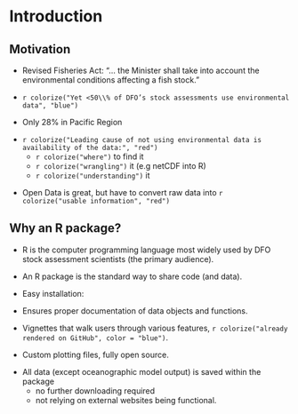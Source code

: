# Introduction


## Motivation

- Revised Fisheries Act: “... the Minister shall take into account the environmental conditions affecting a fish stock."

- `r colorize("Yet <50\\% of DFO’s stock assessments use environmental data", "blue")`

- Only 28% in Pacific Region

\pause

- `r colorize("Leading cause of not using environmental data is availability of the data:", "red")`
  - `r colorize("where")` to find it
  - `r colorize("wrangling")` it (e.g netCDF into R)
  - `r colorize("understanding")` it

\pause

- Open Data is great, but have to convert raw data into `r colorize("usable information", "red")`

## Why an R package?

- R is the computer programming language most widely used by DFO stock assessment
  scientists (the primary audience).

- An R package is the standard way to share code (and data).

- Easy installation:

\textcolor{red}{\texttt{remotes::install\_github("pbs-assess/pacea")}}

\pause

- Ensures proper documentation of data objects and functions.

- Vignettes that walk users through various features,
  `r colorize("already rendered on GitHub", color = "blue")`.

- Custom plotting files, fully open source.

\pause

- All data (except oceanographic model output) is saved within the package
  - no further downloading required
  - not relying on external websites being functional.

<!--
## `pacea` objects (climatic/oceanographic)

Currently, pacea contains (`r colorize("red is updated/new since last year's meeting", "red")`):

- $\cancel{204,039}$ `r colorize(format(nrow(buoy_sst), big.mark = ","), "red")` calculations of daily sea surface
   temperature based on data from `r nrow(buoy_metadata)` buoys

\pause

- outputs from the spatial British Columbia continental margin (BCCM) model,
   `r colorize("now expanded from just Canada's EEZ to include the full model domain,
   extending into US waters", "red")`

\pause

- `r colorize("outputs from the spatial Hindcast of the Salish Sea (HOTSSea)
  physical oceanography model (including Puget Sound), 1980-2018", "red")`

\pause

- NOAA's spatial Optimum Interpolation Sea Surface Temperature (OISST) record
  `r colorize("updated monthly", "red")`

\pause

- $\cancel{9}$ `r colorize(nrow(pacea_indices), "red")` climatic and oceanographic indices, such as the Pacific Decadal Oscillation and those related to El Niño

## `pacea` objects (biological)

- estimates of abundances for Harbour Seals

- estimates of spawning stock biomass and annual recruitments for
 `r colorize("Pacific Hake", "red")` and `r colorize("Pacific Herring", "red")`

- `r colorize("zooplankton biomass anomalies in the Strait of Georgia for 25 species groups", "red")`
-->
